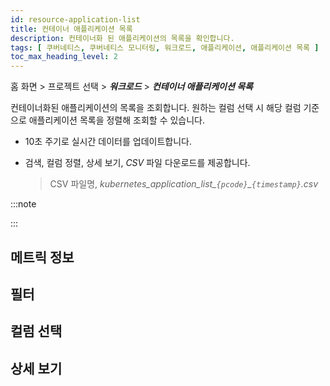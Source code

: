 ```yaml
---
id: resource-application-list
title: 컨테이너 애플리케이션 목록
description: 컨테이너화 된 애플리케이션의 목록을 확인합니다.
tags: [ 쿠버네티스, 쿠버네티스 모니터링, 워크로드, 애플리케이션, 애플리케이션 목록 ]
toc_max_heading_level: 2
---
```


홈 화면 > 프로젝트 선택 > ***워크로드*** > ***컨테이너 애플리케이션 목록***

컨테이너화된 애플리케이션의 목록을 조회합니다. 원하는 컬럼 선택 시 해당 컬럼 기준으로 애플리케이션 목록을 정렬해 조회할 수 있습니다. 

<ImgLang img='k8s-app-list.png' desc='애플리케이션 목록' />

* 10초 주기로 실시간 데이터를 업데이트합니다.

* 검색, 컬럼 정렬, 상세 보기, *CSV* 파일 다운로드를 제공합니다.

  > CSV 파일명, *kubernetes\_application\_list\_`{pcode}`\_`{timestamp}`.csv*

:::note 


<K8scomlist /> 

:::

## 메트릭 정보


<K8slistmetric />
 
## 필터


<K8slistfilter />
  
## 컬럼 선택 


<K8slistcl />
 
## 상세 보기 


<K8slistdetail />
 